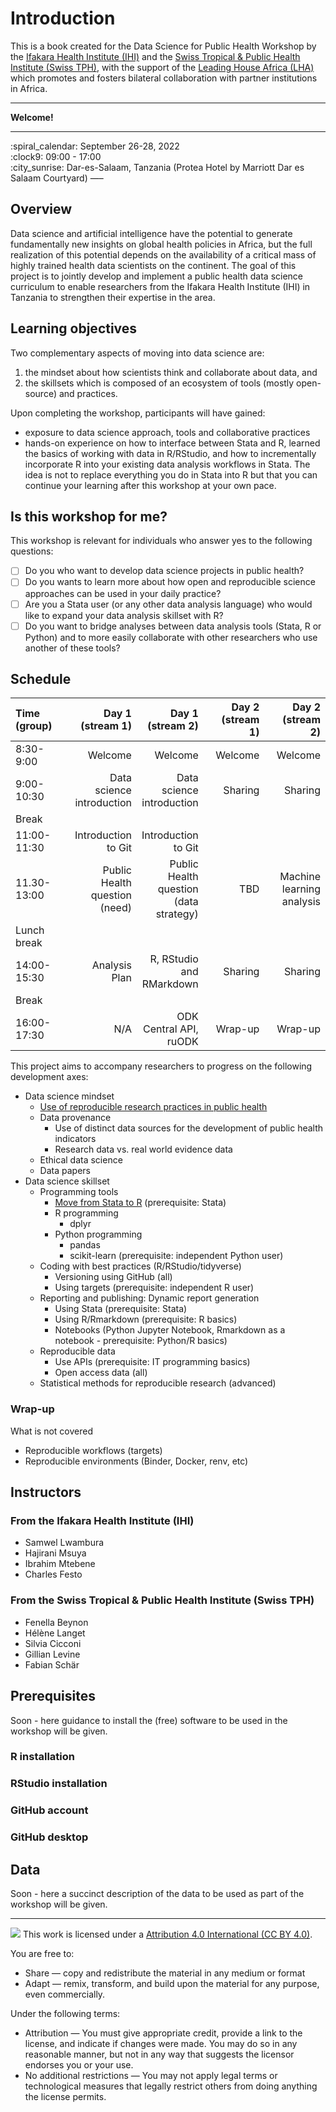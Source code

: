# Introduction

This is a book created for the Data Science for Public Health Workshop by the [Ifakara Health Institute (IHI)](https://ihi.or.tz/) and the [Swiss Tropical & Public Health Institute (Swiss TPH)](https://www.swisstph.ch), with the support of the [Leading House Africa (LHA)](https://www.swisstph.ch/en/research/leading-house-africa/) which promotes and fosters bilateral collaboration with partner institutions in Africa.

-----

**Welcome!** 

-----

:spiral_calendar: September 26-28, 2022  
:clock9: 09:00 - 17:00  
:city_sunrise: Dar-es-Salaam, Tanzania (Protea Hotel by Marriott Dar es Salaam Courtyard)
-----

## Overview

Data science and artificial intelligence have the potential to generate fundamentally new insights on global health policies in Africa, but the full realization of this potential depends on the availability of a critical mass of highly trained health data scientists on the continent. The goal of this project is to jointly develop and implement a public health data science curriculum to enable researchers from the Ifakara Health Institute (IHI) in Tanzania to strengthen their expertise in the area.

## Learning objectives

Two complementary aspects of moving into data science are:

1. the mindset about how scientists think and collaborate about data, and
2. the skillsets which is composed of an ecosystem of tools (mostly open-source) and practices.

Upon completing the workshop, participants will have gained:

* exposure to data science approach, tools and collaborative practices
* hands-on experience on how to interface between Stata and R, learned the basics of working with data in R/RStudio, and how to incrementally incorporate R into your existing data analysis workflows in Stata. The idea is not to replace everything you do in Stata into R but that you can continue your learning after this workshop at your own pace.

## Is this workshop for me?

This workshop is relevant for individuals who answer yes to the following questions:

- [ ] Do you who want to develop data science projects in public health?
- [ ] Do you wants to learn more about how open and reproducible science approaches can be used in your daily practice?
- [ ] Are you a Stata user (or any other data analysis language) who would like to expand your data analysis skillset with R?
- [ ] Do you want to bridge analyses between data analysis tools (Stata, R or Python) and to more easily collaborate with other researchers who use another of these tools? 

## Schedule

|Time (group)      |      Day 1 (stream 1)|      Day 1 (stream 2)|      Day 2 (stream 1)|      Day 2 (stream 2)|
|:----------|----------:|----------:|----------:|----------:|
|8:30-9:00    |  Welcome | Welcome | Welcome | Welcome |
|9:00-10:30    |  Data science introduction |  Data science introduction | Sharing | Sharing |
|Break      |  | | | |
|11:00-11:30    |  Introduction to Git |   Introduction to Git  | | |
|11.30-13:00   | Public Health question (need) | Public Health question (data strategy) | TBD  | Machine learning analysis |
|Lunch break      |  || | |
|14:00-15:30 | Analysis Plan | R, RStudio and RMarkdown | Sharing | Sharing |
|Break      |  | | | |
|16:00-17:30 | N/A | ODK Central API, ruODK | Wrap-up | Wrap-up |

This project aims to accompany researchers to progress on the following development axes:

* Data science mindset
    * [Use of reproducible research practices in public health](https://github.com/Thaliehln/ds4ph/wiki/1.-Use-of-reproducible-research-practices-in-public-health)
    * Data provenance
        * Use of distinct data sources for the development of public health indicators
        * Research data vs. real world evidence data
    * Ethical data science
    * Data papers
* Data science skillset
    * Programming tools
        * [Move from Stata to R](https://github.com/Thaliehln/ds4ph/wiki/Moving-from-Stata-to-R) (prerequisite: Stata)
        * R programming
            * dplyr
        * Python programming
            * pandas
            * scikit-learn (prerequisite: independent Python user)
    * Coding with best practices (R/RStudio/tidyverse)
        * Versioning using GitHub (all)
        * Using targets (prerequisite: independent R user)
    * Reporting and publishing: Dynamic report generation
        * Using Stata (prerequisite: Stata)
        * Using R/Rmarkdown (prerequisite: R basics)
        * Notebooks (Python Jupyter Notebook, Rmarkdown as a notebook - prerequisite: Python/R basics)
    * Reproducible data
        * Use APIs (prerequisite: IT programming basics)
        * Open access data (all)
    * Statistical methods for reproducible research (advanced)

### Wrap-up 

What is not covered

* Reproducible workflows (targets)
* Reproducible environments (Binder, Docker, renv, etc)

## Instructors

### From the Ifakara Health Institute (IHI)

* Samwel Lwambura
* Hajirani Msuya
* Ibrahim Mtebene
* Charles Festo

### From the Swiss Tropical & Public Health Institute (Swiss TPH)

* Fenella Beynon
* Hélène Langet
* Silvia Cicconi
* Gillian Levine
* Fabian Schär

## Prerequisites

Soon - here guidance to install the (free) software to be used in the workshop will be given.

### R installation

### RStudio installation

### GitHub account

### GitHub desktop

## Data

Soon - here a succinct description of the data to be used as part of the workshop will be given.

-----

![](https://i.creativecommons.org/l/by/4.0/88x31.png) This work is licensed under a [Attribution 4.0 International (CC BY 4.0)](https://creativecommons.org/licenses/by/4.0/).

You are free to:

* Share — copy and redistribute the material in any medium or format
* Adapt — remix, transform, and build upon the material for any purpose, even commercially. 


Under the following terms:

* Attribution — You must give appropriate credit, provide a link to the license, and indicate if changes were made. You may do so in any reasonable manner, but not in any way that suggests the licensor endorses you or your use.
* No additional restrictions — You may not apply legal terms or technological measures that legally restrict others from doing anything the license permits.